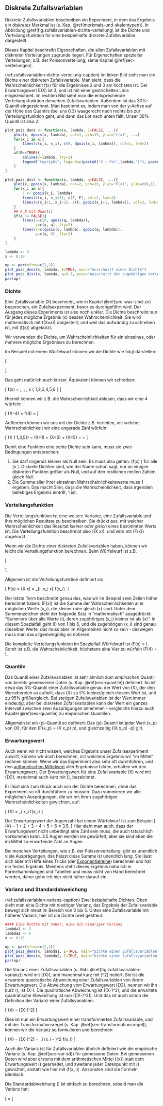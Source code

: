 ## Diskrete Zufallsvariablen {#sec-duevdz}

Diskrete Zufallsvariablen beschreiben ein Experiment, in dem das Ergebnis ein *diskretes* Merkmal ist (s. Kap. \@ref(merkmals-und-skalentypen)). In Abbildung \@ref(fig:zufallsvariablen-dichte-verteilung) ist die Dichte und Verteilungsfunktion für eine beispielhafte diskrete Zufallsvariable dargestellt.

Dieses Kapitel beschreibt Eigenschaften, die allen Zufallsvariablen mit diskreten Verteilungen zugrunde liegen. Für Eigenschaften spezieller Verteilungen, z.B. der Poissonverteilung, siehe Kapitel \@ref(sec-verteilungen).

(ref:zufallsvariablen-dichte-verteilung-caption) Im linken Bild sieht man die Dichte einer diskreten Zufallsvariable. Man sieht, dass die Wahrscheinlichkeit f(x) für die Ergebnisse 2 und 3 am höchsten ist. Der Erwartungswert E(X) ist 3, und ist mit einer gestrichelten Linie eingezeichnet. Im rechten Bild sieht man die entsprechende Verteilungsfunktion derselben Zufallsvariablen. Außerdem ist das 30%-Quantil eingezeichnet. Man bestimmt es, indem man von der y-Achse auf der Höhe des Quantils (bei uns 0.3) waagerecht nach rechts bis zur Verteilungsfunktion geht, und dann das Lot nach unten fällt. Unser 30%-Quantil ist also 2.

```r
plot_pois_dens <- function(x, lambda, E=FALSE, ...){
    plot(x, dpois(x, lambda), col=1, pch=19, ylab="f(x)", ...)
    for(x_i in x){
        lines(c(x_i, x_i), c(0, dpois(x_i, lambda)), col=1, lwd=2)
    }
    if(E==TRUE){
        abline(v=lambda, lty=2)
        legend("topright", legend=c(paste0("X ~ Po(",lambda,")"), paste0("E(X) = ",lambda)), pch=19)
    }
}

plot_pois_dist <- function(x, lambda, q=FALSE, ...){
    plot(x, ppois(x, lambda), col=2, pch=19, ylab="F(x)", ylim=c(0,1), ...)
    for(x_i in x){
        F <- ppois(x_i, lambda)
        lines(c(x_i, x_i+1), c(F, F), col=2, lwd=2)
        lines(c(x_i+1, x_i+1), c(F, ppois(x_i+1, lambda)), col=2, lwd=2, lty=2)
    }
    ## F_X mit Quantil
    if(q != FALSE){
        lines(x=c(0, qpois(q, lambda)),
              y=c(q, q), lty=2)
        lines(x=c(qpois(q, lambda), qpois(q, lambda)),
              y=c(q, 0), lty=2)
    }
}

lambda <- 3
x <- 0:10

op <- par(mfrow=c(1,2))
plot_pois_dens(x, lambda, E=TRUE, main="Ausschnitt einer Dichte")
plot_pois_dist(x, lambda, q=0.3, main="Ausschnitt der zugehörigen Verteilungsfunktion")
par(op)
```

### Dichte {#sec-duevdz-dichte}

Eine Zufallsvariable \(X\) beschreibt, wie in Kapitel \@ref(sec-was-sind-zv) besprochen, ein Zufallsexperiment, bevor es durchgeführt wird. Der Ausgang dieses Experiments ist also noch unklar. Die Dichte beschreibt nun für jedes mögliche Ergebnis \(x\) dessen Wahrscheinlichkeit. Sie wird mathematisch mit \(\mathbb{P}(X=x)\) dargestellt, und weil das aufwändig zu schreiben ist, mit \(f(x)\) abgekürzt.

Wir verwenden die Dichte, um Wahrscheinlichkeiten für ein einzelnes, oder mehrere mögliche Ergebnisse zu berechnen.

Im Beispiel mit einem Würfelwurf können wir die Dichte wie folgt darstellen:

\[ \begin{aligned}f(1) &= \frac{1}{6} \\f(2) &= \frac{1}{6} \\f(3) &= \frac{1}{6} \\f(4) &= \frac{1}{6} \\f(5) &= \frac{1}{6} \\f(6) &= \frac{1}{6} \end{aligned} \]

Das geht natürlich auch kürzer. Äquivalent können wir schreiben:

\[ f(x) = \frac{1}{6}, \;\; \text{falls} \; x \in \{ 1,2,3,4,5,6 \} \]

Hiermit können wir z.B. die Wahrscheinlichkeit ablesen, dass wir eine 4 würfeln:

\[ \mathbb{P}(X=4) = f(4) = \frac{1}{6} \]

Außerdem können wir uns mit der Dichte z.B. herleiten, mit welcher Wahrscheinlichkeit wir eine ungerade Zahl würfeln:

\[ \mathbb{P}(X \in \{ 1,3,5\}) = \mathbb{P}(X=1) + \mathbb{P}(X=3) + \mathbb{P}(X=5) = \frac{3}{6} = \frac{1}{2} \]

Damit eine Funktion eine echte Dichte sein kann, muss sie zwei Bedingungen entsprechen:

1. Sie darf nirgends kleiner als Null sein. Es muss also gelten: \(f(x) \geq 0\) für alle \(x \in \mathbb{R}\). Diskrete Dichten sind, wie der Name schon sagt, nur an einigen diskreten Punkten größer als Null, und auf den restlichen reellen Zahlen gleich Null.
2. Die Summe aller ihrer einzelnen Wahrscheinlichkeitswerte muss 1 ergeben. Das macht Sinn, da ja die Wahrscheinlichkeit, dass irgendein beliebiges Ergebnis eintritt, 1 ist.

### Verteilungsfunktion {#sec-duevdz-verteilungsfunktion}

Die Verteilungsfunktion ist eine weitere Variante, eine Zufallsvariable und ihre möglichen Resultate zu beschreiben. Sie drückt aus, mit welcher Wahrscheinlichkeit das Resultat *kleiner oder gleich* eines bestimmten Werts ist. Die Verteilungsfunktion beschreibt also \(\mathbb{P}(X \leq x)\), und wird mit \(F(x)\) abgekürzt.

Wenn wir die Dichte einer diskreten Zufallsvariablen haben, können wir leicht die Verteilungsfunktion berechnen. Beim Würfelwurf ist z.B.

\[\begin{aligned}\mathbb{P}(X\leq 3) = F(3) = f(1) + f(2) + f(3) = \frac{3}{6}\end{aligned}\].

Allgemein ist die Verteilungsfunktion definiert als

\[ F(x) = \mathbb{P}(X \leq x) = \sum_{i: x_i \leq x} f(x_i). \]

Der letzte Term beschreibt genau das, was wir im Beispiel zwei Zeilen höher berechnet haben: \(F(x)\) ist die Summe der Wahrscheinlichkeiten aller möglichen Werte \(x_i\), die kleiner oder gleich \(x\) sind. Unter dem Summenzeichen steht der folgende Satz in "mathematisch" ausgedrückt: "Summiere über alle Werte \(i\), deren zugehöriges \(x_i\) kleiner ist als \(x\)". In diesem Spezialfall geht \(i\) von 1 bis 6, und die zugehörigen \(x_i\) sind genau dieselben Werte, das muss aber im Allgemeinen nicht so sein - deswegen muss man das allgemeingültig so notieren.

Die komplette Verteilungsfunktion im Spezialfall Würfelwurf ist \(F(x) = \frac{x}{6}\). Somit ist z.B. die Wahrscheinlichkeit, höchstens eine Vier zu würfeln \(F(4) = \frac{4}{6}\).

### Quantile {#sec-duevdz-quantile}

Das Quantil einer Zufallsvariablen ist sehr ähnlich zum *empirischen* Quantil von bereits gemessenen Daten (s. Kap. \@ref(sec-quantile)) definiert. So ist etwa das 5%-Quantil einer Zufallsvariable genau der Wert von \(X\), der den Wertebereich so aufteilt, dass \(X\) zu 5% kleiner/gleich diesem Wert ist, und zu 95% größer/gleich. Bei stetigen Zufallsvariablen ist der Wert immer eindeutig, aber bei diskreten Zufallsvariablen kann der Wert ein ganzes Intervall zwischen zwei Ausprägungen annehmen - vergleiche hierzu auch Kapitel \@ref(sec-quantile) zu empirischen Quantilen.

Allgemein ist ein \(p\)-Quantil so definiert: Das \(p\)-Quantil ist jeder Wert \(x_p\) von \(X\), für den \(F(x_p) = \mathbb{P}(X \leq x_p) \geq p\), und gleichzeitig \(\mathbb{P}(X \geq x_p) \geq 1-p\) gilt.

### Erwartungswert {#sec-duevdz-erwartungswert}

Auch wenn wir nicht wissen, welches Ergebnis unser Zufallsexperiment abwirft, können wir doch berechnen, mit welchem Ergebnis wir "im Mittel" rechnen können. Wenn wir das Experiment also sehr oft durchführen, und den [arithmetischen Mittelwert](#sec-mittelwert) aller Ergebnisse bilden, erhalten wir den Erwartungswert. Der Erwartungswert für eine Zufallsvariable \(X\) wird mit \(\mathbb{E}(X)\), manchmal auch kurz mit \(\mu\), bezeichnet.

Er lässt sich zum Glück auch von der Dichte berechnen, ohne das Experiment so oft durchführen zu müssen. Dazu summieren wir alle möglichen Ausprägungen, die wir mit ihren zugehörigen Wahrscheinlichkeiten gewichten, auf:

\[ \mathbb{E}(X) = \sum_i x_i f(x_i) \]

Der Erwartungswert der Augenzahl bei einem Würfelwurf ist zum Beispiel \[ \mathbb{E}(X) = 1 \cdot \frac{1}{6} + 2 \cdot \frac{1}{6} + 3 \cdot \frac{1}{6} + 4 \cdot \frac{1}{6} + 5 \cdot \frac{1}{6} + 6 \cdot \frac{1}{6} = 3.5. \] Hier sieht man auch, dass der Erwartungswert nicht unbedingt eine Zahl sein muss, die auch tatsächlich vorkommen kann. 3.5 Augen werden nie gewürfelt, aber sie sind eben die im Mittel zu erwartende Zahl an Augen.

Bei manchen Verteilungen, wie z.B. der Poissonverteilung, gibt es unendlich viele Ausprägungen, das heisst diese Summe ist unendlich lang. Sie lässt sich aber mit Hilfe eines Tricks (der [Exponentialreihe](https://mathepedia.de/Exponentialreihe.html)) berechnen und hat ein festes Ergebnis. Meistens steht dieses Ergebnis natürlich in Formelsammlungen und Tabellen und muss nicht von Hand berechnet werden, daher gehe ich hier nicht näher darauf ein.

### Varianz und Standardabweichung {#sec-duevdz-var-std}

(ref:zufallsvariablen-varianz-caption) Zwei beispielhafte Dichten. Oben sieht man eine Dichte mit niedriger Varianz, das Ergebnis der Zufallsvariable bewegt sich meist im Bereich von 0 bis 5. Unten eine Zufallsvariable mit höherer Varianz, hier ist die Dichte breit gestreut.

```r
#### Eine Dichte mit hoher, eine mit niedriger Varianz
lambda1 <- 2
lambda2 <- 6
x <- 0:15

op <- par(mfrow=c(2,1))
plot_pois_dens(x, lambda1, E=TRUE, main="Dichte einer Zufallsvariablen mit niedriger Varianz", ylim=c(0, 0.3))
plot_pois_dens(x, lambda2, E=TRUE, main="Dichte einer Zufallsvariablen mit hoher Varianz", ylim=c(0, 0.3))
par(op)
```

Die Varianz einer Zufallsvariablen (s. Abb. \@ref(fig:zufallsvariablen-varianz)) wird mit \(\mathbb{V}(X)\), und manchmal kurz mit \(\sigma^2\) notiert. Sie ist die erwartete quadratische Abweichung einer Zufallsvariablen von ihrem Erwartungswert. Die Abweichung vom Erwartungswert \(\mathbb{E}(X)\), nennen wir ihn kurz \(\mu\), ist \(X-\mu\). Die quadratische Abweichung ist \((X-\mu)^2\), und die erwartete quadratische Abweichung ist nun \(\mathbb{E}[(X-\mu)^2]\). Und das ist auch schon die Definition der Varianz einer Zufallsvariablen:

\[ \mathbb{V}(X) = \mathbb{E}[(X-\mu)^2] \]

Dies ist nun ein Erwartungswert einer transformierten Zufallsvariable, und mit der Transformationsregel (s. Kap. \@ref(sec-transformationsregel)), können wir die Varianz so formulieren und berechnen:

\[ \mathbb{V}(X) = \mathbb{E}[(X-\mu)^2] = \sum_i (x_i - \mu)^2 f(x_i) \]

Auch die Varianz ist für Zufallsvariablen ähnlich definiert wie die empirische Varianz (s. Kap. \@ref(sec-var-sd)) für gemessene Daten. Bei gemessenen Daten wird aber erstens mit dem arithmetischen Mittel \(\bar{x}\) statt dem Erwartungswert \(\mu\) gearbeitet, und zweitens jeder Datenpunkt mit \(\frac{1}{n}\) gewichtet, anstatt wie hier mit \(f(x_i)\). Ansonsten sind die Formeln identisch.

Die Standardabweichung \(\sigma\) ist einfach zu berechnen, sobald man die Varianz hat:

\[ \sigma = \sqrt{\mathbb{V}(X)} \]
